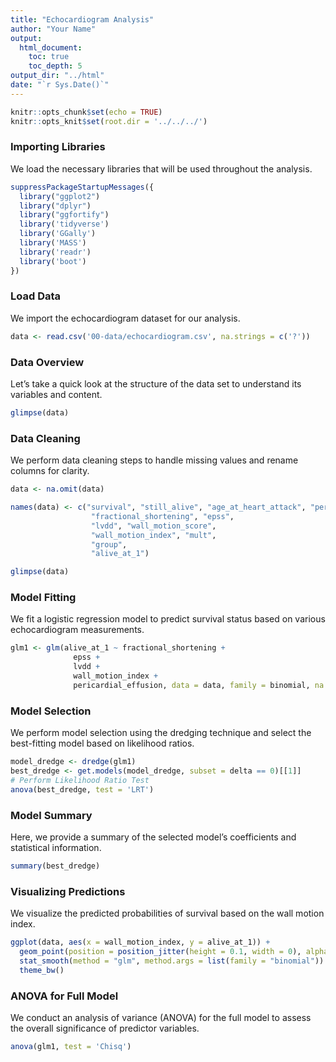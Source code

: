 ```yaml
---
title: "Echocardiogram Analysis"
author: "Your Name"
output:
  html_document:
    toc: true
    toc_depth: 5
output_dir: "../html"
date: "`r Sys.Date()`"
---
```



```r
knitr::opts_chunk$set(echo = TRUE)
knitr::opts_knit$set(root.dir = '../../../')
```

### Importing Libraries

We load the necessary libraries that will be used throughout the analysis.

```r

suppressPackageStartupMessages({
  library("ggplot2")
  library("dplyr")
  library("ggfortify")
  library('tidyverse')
  library('GGally')
  library('MASS')
  library('readr')
  library('boot')
})
```

### Load Data

We import the echocardiogram dataset for our analysis.

```r

data <- read.csv('00-data/echocardiogram.csv', na.strings = c('?'))
```

### Data Overview

Let's take a quick look at the structure of the data set to understand its variables and content.

```r
glimpse(data)
```

### Data Cleaning

We perform data cleaning steps to handle missing values and rename columns for clarity.

```r

data <- na.omit(data)

names(data) <- c("survival", "still_alive", "age_at_heart_attack", "pericardial_effusion",
                  "fractional_shortening", "epss",
                  "lvdd", "wall_motion_score", 
                  "wall_motion_index", "mult",
                  "group",
                  "alive_at_1")

glimpse(data)
```

### Model Fitting

We fit a logistic regression model to predict survival status based on various echocardiogram measurements.

```r

glm1 <- glm(alive_at_1 ~ fractional_shortening +
              epss +
              lvdd +
              wall_motion_index +
              pericardial_effusion, data = data, family = binomial, na.action = 'na.fail')
```

### Model Selection

We perform model selection using the dredging technique and select the best-fitting model based on likelihood ratios.

```r

model_dredge <- dredge(glm1)
best_dredge <- get.models(model_dredge, subset = delta == 0)[[1]]
# Perform Likelihood Ratio Test
anova(best_dredge, test = 'LRT')
```

### Model Summary

Here, we provide a summary of the selected model's coefficients and statistical information.

```r

summary(best_dredge)
```

### Visualizing Predictions

We visualize the predicted probabilities of survival based on the wall motion index.

```r

ggplot(data, aes(x = wall_motion_index, y = alive_at_1)) +
  geom_point(position = position_jitter(height = 0.1, width = 0), alpha = 0.5) +
  stat_smooth(method = "glm", method.args = list(family = "binomial")) +
  theme_bw()
```

### ANOVA for Full Model

We conduct an analysis of variance (ANOVA) for the full model to assess the overall significance of predictor variables.

```r

anova(glm1, test = 'Chisq')
```
